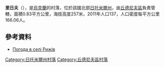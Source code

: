 {{coord|50|5|41|N|28|16|5|E|scale:30000|display=title}}

'''里日夫'''（{{lang-uk|Рижів}}），是[[烏克蘭|烏克蘭]]的村落，位於該國北部[[日托米爾州|日托米爾州]]，由[[丘德尼夫區|丘德尼夫區]]負責管轄，面積0.83平方公里，海拔高度257米，2011年人口137，人口密度每平方公里166.06人。

==參考資料==
* [http://weather.in.ua/ua/zhitomirskaja/22279 Погода в селі Рижів]

{{DEFAULTSORT:Рижів}}
[[Category:日托米爾州村落|Category:日托米爾州村落]]
[[Category:丘德尼夫區村落|Category:丘德尼夫區村落]]


{{Zhytomyr-geo-stub}}